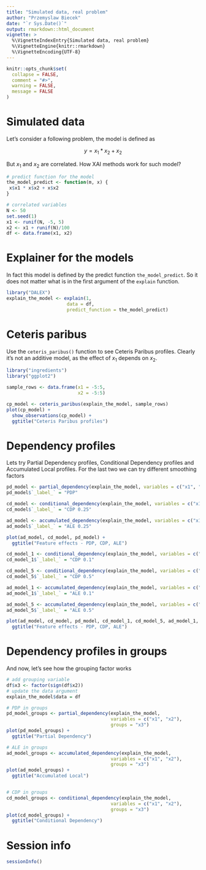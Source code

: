 ```yaml
---
title: "Simulated data, real problem"
author: "Przemyslaw Biecek"
date: "`r Sys.Date()`"
output: rmarkdown::html_document
vignette: >
  %\VignetteIndexEntry{Simulated data, real problem}
  %\VignetteEngine{knitr::rmarkdown}
  %\VignetteEncoding{UTF-8}
---
```


```r
knitr::opts_chunk$set(
  collapse = FALSE,
  comment = "#>",
  warning = FALSE,
  message = FALSE
)
```

# Simulated data

Let's consider a following problem, the model is defined as

$$
y = x_1 * x_2 + x_2
$$

But $x_1$ and $x_2$ are correlated. How XAI methods work for such model?


```r
# predict function for the model
the_model_predict <- function(m, x) {
 x$x1 * x$x2 + x$x2
}

# correlated variables 
N <- 50
set.seed(1)
x1 <- runif(N, -5, 5)
x2 <- x1 + runif(N)/100
df <- data.frame(x1, x2)
```


# Explainer for the models

In fact this model is defined by the predict function `the_model_predict`. So it does not matter what is in the first argument of the `explain` function.

```r
library("DALEX")
explain_the_model <- explain(1,
                      data = df,
                      predict_function = the_model_predict)
```

# Ceteris paribus

Use the `ceteris_paribus()` function to see Ceteris Paribus profiles.
Clearly it's not an additive model, as the effect of $x_1$ depends on $x_2$.

```r
library("ingredients")
library("ggplot2")

sample_rows <- data.frame(x1 = -5:5,
                          x2 = -5:5)

cp_model <- ceteris_paribus(explain_the_model, sample_rows)
plot(cp_model) +
  show_observations(cp_model) +
  ggtitle("Ceteris Paribus profiles")
```


# Dependency profiles

Lets try Partial Dependency profiles, Conditional Dependency profiles and Accumulated Local profiles. For the last two we can try different smoothing factors

```r
pd_model <- partial_dependency(explain_the_model, variables = c("x1", "x2"))
pd_model$`_label_` = "PDP"

cd_model <- conditional_dependency(explain_the_model, variables = c("x1", "x2"))
cd_model$`_label_` = "CDP 0.25"

ad_model <- accumulated_dependency(explain_the_model, variables = c("x1", "x2"))
ad_model$`_label_` = "ALE 0.25"

plot(ad_model, cd_model, pd_model) +
  ggtitle("Feature effects - PDP, CDP, ALE")

cd_model_1 <- conditional_dependency(explain_the_model, variables = c("x1", "x2"), span = 0.1)
cd_model_1$`_label_` = "CDP 0.1"

cd_model_5 <- conditional_dependency(explain_the_model, variables = c("x1", "x2"), span = 0.5)
cd_model_5$`_label_` = "CDP 0.5"

ad_model_1 <- accumulated_dependency(explain_the_model, variables = c("x1", "x2"), span = 0.5)
ad_model_1$`_label_` = "ALE 0.1"

ad_model_5 <- accumulated_dependency(explain_the_model, variables = c("x1", "x2"), span = 0.5)
ad_model_5$`_label_` = "ALE 0.5"

plot(ad_model, cd_model, pd_model, cd_model_1, cd_model_5, ad_model_1, ad_model_5) +
  ggtitle("Feature effects - PDP, CDP, ALE")
```


# Dependency profiles in groups

And now, let's see how the grouping factor works

```r
# add grouping variable
df$x3 <- factor(sign(df$x2))
# update the data argument
explain_the_model$data = df

# PDP in groups
pd_model_groups <- partial_dependency(explain_the_model, 
                                      variables = c("x1", "x2"), 
                                      groups = "x3")
plot(pd_model_groups) +
  ggtitle("Partial Dependency")

# ALE in groups
ad_model_groups <- accumulated_dependency(explain_the_model, 
                                      variables = c("x1", "x2"), 
                                      groups = "x3")
plot(ad_model_groups) +
  ggtitle("Accumulated Local")


# CDP in groups
cd_model_groups <- conditional_dependency(explain_the_model, 
                                      variables = c("x1", "x2"), 
                                      groups = "x3")
plot(cd_model_groups) +
  ggtitle("Conditional Dependency")
```


# Session info

```r
sessionInfo()
```
